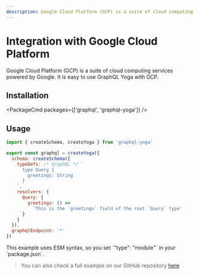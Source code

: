 ```yaml
---
description: Google Cloud Platform (GCP) is a suite of cloud computing services powered by Google. It is easy to use GraphQL Yoga with GCP.
---
```



# Integration with Google Cloud Platform

Google Cloud Platform (GCP) is a suite of cloud computing services powered by Google.
It is easy to use GraphQL Yoga with GCP.

## Installation

<PackageCmd packages={['graphql', 'graphql-yoga']} />

## Usage

```js
import { createSchema, createYoga } from 'graphql-yoga'

export const graphql = createYoga({
  schema: createSchema({
    typeDefs: /* GraphQL */ `
      type Query {
        greetings: String
      }
    `,
    resolvers: {
      Query: {
        greetings: () =>
          'This is the `greetings` field of the root `Query` type'
      }
    }
  }),
  graphqlEndpoint: '*'
})
```

<Callout>
  This example uses ESM syntax, so you set `"type": "module"` in your
  `package.json`.
</Callout>

> You can also check a full example on our GitHub repository [here](https://github.com/dotansimha/graphql-yoga/tree/v3/examples/gcp)
